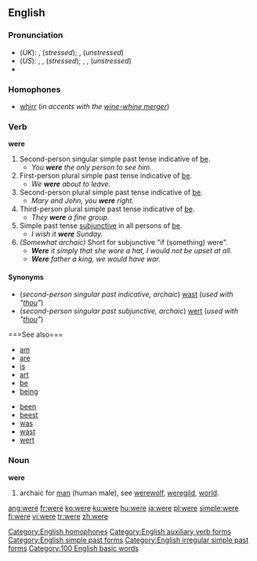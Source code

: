 {{wikipedia|Were (disambiguation)}}
==English==

{{rank|she|they|my|35|were|are|their|one}}

===Pronunciation===
*(''UK''): {{IPA|/wɜː/}}, {{SAMPA|/w3:/}} (''stressed''); {{IPA|/wə/}}, {{SAMPA|/w@/}} (''unstressed'')
*(''US''): {{AHD|wûr}}, {{IPA|/wɝ/}}, {{SAMPA|/w3`/}} (''stressed''); {{AHD|wər}}, {{IPA|/wɚ/}}, {{SAMPA|/w@`/}} (''unstressed'')
*{{audio|en-us-were.ogg|Audio (US)}}
{{rhymes|ɜː(r)}}

===Homophones===
*[[whirr]] (''in accents with the [[wine-whine merger]]'')
[[Category:English homophones]]

===Verb===
'''were''' 
# Second-person singular simple past tense indicative of [[be]].
#*''You '''were''' the only person to see him.''
# First-person plural simple past tense indicative of [[be]].
#*''We '''were''' about to leave.''
# Second-person plural simple past tense indicative of [[be]].
#*''Mary and John, you '''were''' right.''
# Third-person plural simple past tense indicative of [[be]].
#*''They '''were''' a fine group.''
# Simple past tense [[w:Subjunctive_mood|subjunctive]] in all persons of [[be]].
#*''I wish it '''were''' Sunday.''
# ''(Somewhat archaic)''  Short for subjunctive "if (something) were".
#*'''''Were''' it simply that she wore a hat, I would not be upset at all.''
#*'''''Were''' father a king, we would have war.''

====Synonyms====
*(''second-person singular past indicative, archaic'') [[wast]] (''used with "[[thou]]"'')
*(''second-person singular past subjunctive, archaic'') [[wert]] (''used with "[[thou]]"'')
<!--Do not include translations of verb forms other than infinitives; these all belong on the pages for the respective translations of "to be"====Translations====
{{top}}
*Czech: [[byli]]
*Dutch: [[was]], [[zou zijn]], [[ware]]
*[[Esperanto]]: [[estis]] (1), [[estus]] (2)
*Finnish: [[oli]]
* German: [[warst]] / [[waren]] / [[wart]] (1), [[wäre]] / [[wärst]] / [[wären]] / [[wärt]] (2)
*Hungarian: [[volt#Hungarian|voltak]] (''they were'') (1)
*Indonesian: [[sedang]]
{{mid}}
*Italian: [[eri]], [[eravamo]], [[eravate]], [[erano]]
*[[Novial]]: [[did es]] (1), [[esed]] (1), [[vud es]] (2)
*Polish: [[byli]]
*Swedish: [[var]] (1)
*Danish: [[var]]
*Latvian: bijām (1st pers.), bijāt (2nd pers.), būs (3rd pers.)
*Russian: были (byli)
{{bottom}}
-->===See also===
{{top2}}
*[[am]]
*[[are]]
*[[is]]
*[[art]]
*[[be]]
*[[being]]
{{mid2}}
*[[been]]
*[[beest]]
*[[was]]
*[[wast]]
*[[wert]]
{{bottom}}

===Noun===
{{wikipedia}}
'''were''' 
# archaic for [[man]] (human male), see [[werewolf]], [[weregild]], [[world]].

[[Category:English auxiliary verb forms]]
[[Category:English simple past forms]]
[[Category:English irregular simple past forms]]
[[Category:100 English basic words]]

[[ang:were]]
[[fr:were]]
[[ko:were]]
[[ku:were]]
[[hu:were]]
[[ja:were]]
[[pl:were]]
[[simple:were]]
[[fi:were]]
[[vi:were]]
[[tr:were]]
[[zh:were]]